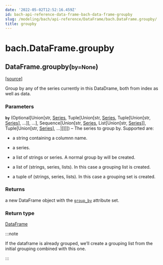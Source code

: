 ```yaml
---
date: '2022-05-02T12:52:16.459Z'
id: bach-api-reference-data-frame-bach-data-frame-groupby
slug: /modeling/bach/api-reference/DataFrame/bach.DataFrame.groupby/
title: groupby
---
```


# bach.DataFrame.groupby

<div class="method">

<h2 class="signature-method"><span class="additional-name">DataFrame.</span><span class="name">groupby(</span><small class="parameter-list"><span class="parameter" id="by">by=None</span></small>)</h2>


&#8203;<span class="view-source">[[source]](https://github.com/objectiv/objectiv-analytics/blob/main/bach/bach/dataframe.py)</span>

<div class="content">

Group by any of the series currently in this DataDrame, both from index as well as data.


### Parameters

**`by`** (Optional[Union[str, [Series](/docs/modeling/bach/api-reference/Series/bach.Series), Tuple[Union[str, [Series](/docs/modeling/bach/api-reference/Series/bach.Series), Tuple[Union[str, [Series](/docs/modeling/bach/api-reference/Series/bach.Series)], ...]], ...], Sequence[Union[str, [Series](/docs/modeling/bach/api-reference/Series/bach.Series), List[Union[str, [Series](/docs/modeling/bach/api-reference/Series/bach.Series)]], Tuple[Union[str, [Series](/docs/modeling/bach/api-reference/Series/bach.Series)], ...]]]]]) – The series to group by. Supported are:

* a string containing a columnn name.

* a series.

* a list of strings or series. A normal group by will be created.

* a list of (strings, series, lists). In this case a grouping list is created.

* a tuple of (strings, series, lists). In this case a grouping set is created.




### Returns

a new DataFrame object with the [`group_by`](/docs/modeling/bach/api-reference/DataFrame/bach.DataFrame.group-by) attribute set.



### Return type

[DataFrame](/docs/modeling/bach/api-reference/DataFrame/bach.DataFrame)


:::note

If the dataframe is already grouped, we’ll create a grouping list from the initial
grouping combined with this one.


:::


</div>

</div>
